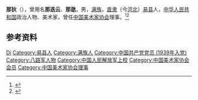 '''那狄'''（{{bd|1918年||2010年|2月13日}}），曾用名'''那迭云'''、'''那逖'''，男，[[满族|满族]]，[[直隶|直隶]]（今[[河北|河北]]）[[易县|易县]]人，[[中华人民共和国|中华人民共和国]]政治人物、美术家，曾任[[中国美术家协会|中国美术家协会]]理事。<ref>{{Cite book|title=中国少数民族艺术词典|author=殷海山, 李耀宗, 郭洁主编|publisher=民族出版社|year=1991|isbn=|location=北京|pages=}}</ref><ref>{{Cite web|title=那狄|url=http://www.bddfz.com/?m=show&cid=125&id=1504|accessdate=2020-11-23|work=保定地方志|archive-date=2020-11-23|archive-url=https://web.archive.org/web/20201123211900/http://www.bddfz.com/?m=show&cid=125&id=1504|dead-url=no}}</ref>

== 参考资料 ==
{{reflist}}

{{中国人物小作品}}
{{Navboxes 
| title  = 那狄在[[中国美术家协会|中国美术家协会]]的职务
| list1  =
{{中国美术家协会第二届理事会}}
}}

{{Authority control}}
{{DEFAULTSORT:Na那}}
[[Category:那姓|Di]]
[[Category:易县人|Category:易县人]]
[[Category:满族人|Category:满族人]]
[[Category:中国共产党党员_(1939年入党)|Category:中国共产党党员 (1939年入党)]]
[[Category:八路军人物|Category:八路军人物]]
[[Category:中国人民解放军上校|Category:中国人民解放军上校]]
[[Category:中国美术家协会会员|Category:中国美术家协会会员]]
[[Category:中国美术家协会理事|Category:中国美术家协会理事]]